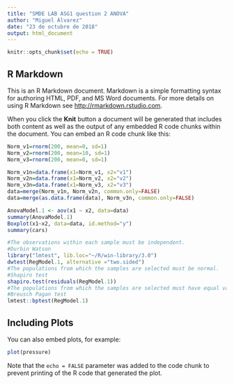 ---
title: "SMDE LAB ASG1 question 2 ANOVA"
author: "Miguel Alvarez"
date: "23 de octubre de 2018"
output: html_document
---

```{r setup, include=FALSE}
knitr::opts_chunk$set(echo = TRUE)
```

## R Markdown

This is an R Markdown document. Markdown is a simple formatting syntax for authoring HTML, PDF, and MS Word documents. For more details on using R Markdown see <http://rmarkdown.rstudio.com>.

When you click the **Knit** button a document will be generated that includes both content as well as the output of any embedded R code chunks within the document. You can embed an R code chunk like this:

```{r cars}

Norm_v1=rnorm(200, mean=0, sd=1)
Norm_v2=rnorm(200, mean=10, sd=1)
Norm_v3=rnorm(200, mean=0, sd=1)

Norm_v1n=data.frame(x1=Norm_v1, x2="v1")
Norm_v2n=data.frame(x1=Norm_v2, x2="v2")
Norm_v3n=data.frame(x1=Norm_v3, x2="v3")
data=merge(Norm_v1n, Norm_v2n, common.only=FALSE)
data=merge(as.data.frame(data), Norm_v3n, common.only=FALSE)

AnovaModel.1 <- aov(x1 ~ x2, data=data)
summary(AnovaModel.1)
Boxplot(x1~x2, data=data, id.method="y")
summary(cars)
```
```{r RegModel.1}
#The observations within each sample must be independent.
#Durbin Watson 
library("lmtest", lib.loc="~/R/win-library/3.0")
dwtest(RegModel.1, alternative ="two.sided")
#The populations from which the samples are selected must be normal.
#Shapiro test
shapiro.test(residuals(RegModel.1))
#The populations from which the samples are selected must have equal variances (homogeneity of variance)
#Breusch Pagan test
lmtest::bptest(RegModel.1)
```



## Including Plots

You can also embed plots, for example:

```{r pressure, echo=FALSE}
plot(pressure)
```

Note that the `echo = FALSE` parameter was added to the code chunk to prevent printing of the R code that generated the plot.

